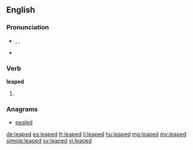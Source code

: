 ==English==

===Pronunciation===
* {{enPR|lēpt}}, {{IPA|/liːpt/}}, {{X-SAMPA|/li:pt/}}
* {{audio|En-us-leaped.ogg|Audio (US)}}

===Verb===
'''leaped'''

# {{past of|leap}}

===Anagrams===
* [[pealed#English|pealed]]

[[de:leaped]]
[[es:leaped]]
[[fr:leaped]]
[[li:leaped]]
[[hu:leaped]]
[[mg:leaped]]
[[my:leaped]]
[[simple:leaped]]
[[sv:leaped]]
[[vi:leaped]]